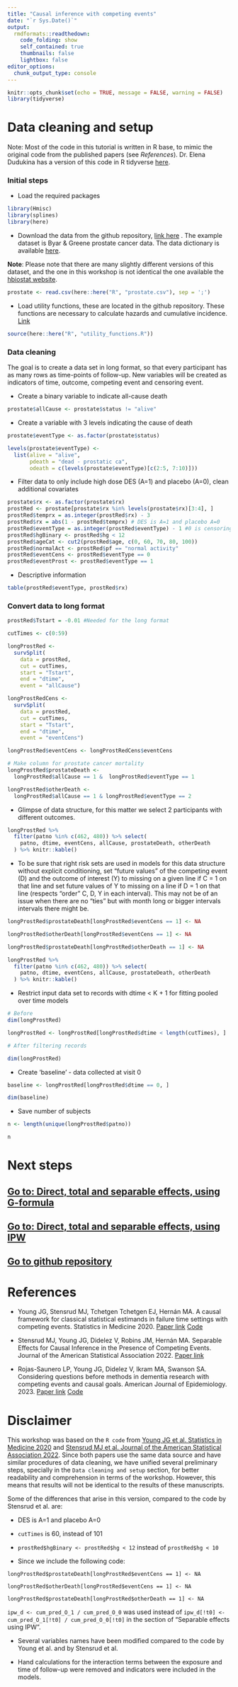 ```yaml
---
title: "Causal inference with competing events"
date: "`r Sys.Date()`"
output: 
  rmdformats::readthedown:
    code_folding: show
    self_contained: true
    thumbnails: false
    lightbox: false
editor_options: 
  chunk_output_type: console
---
```


```r
knitr::opts_chunk$set(echo = TRUE, message = FALSE, warning = FALSE)
library(tidyverse)
```

# Data cleaning and setup

Note: Most of the code in this tutorial is written in R base, to mimic the original code from the published papers (see *References*). Dr. Elena Dudukina has a version of this code in R tidyverse [here](https://www.elenadudukina.com/post/competing-events/2022-11-24-competing-events/).

### Initial steps

- Load the required packages

```r
library(Hmisc)
library(splines)
library(here)
```

- Download the data from the github repository,  [link here](https://github.com/palolili23/SER_competing_events_workshop/blob/main/R/prostate.csv)
. The example dataset is Byar & Greene prostate cancer data. The data dictionary is available [here](https://hbiostat.org/data/repo/Cprostate.html).

**Note**: Please note that there are many slightly different versions of this dataset, and the one in this workshop is not identical the one available the [hbiostat website](https://hbiostat.org/data/).

```r
prostate <- read.csv(here::here("R", "prostate.csv"), sep = ';')
```

- Load utility functions, these are located in the github repository. These functions are necessary to calculate hazards and cumulative incidence. [Link](https://github.com/palolili23/SER_competing_events_workshop/blob/main/R/utility_functions.R)

```r
source(here::here("R", "utility_functions.R"))
```

### Data cleaning

The goal is to create a data set in long format, so that every participant has as many rows as time-points of follow-up. New variables will be created as indicators of time, outcome, competing event and censoring event.


- Create a binary variable to indicate all-cause death

```r
prostate$allCause <- prostate$status != "alive"
```

- Create a variable with 3 levels indicating the cause of death 

```r
prostate$eventType <- as.factor(prostate$status)

levels(prostate$eventType) <-
  list(alive = "alive",
       pdeath = "dead - prostatic ca",
       odeath = c(levels(prostate$eventType)[c(2:5, 7:10)]))
```

- Filter data to only include high dose DES (A=1) and placebo (A=0), clean additional covariates

```r
prostate$rx <- as.factor(prostate$rx)
prostRed <- prostate[prostate$rx %in% levels(prostate$rx)[3:4], ]
prostRed$temprx = as.integer(prostRed$rx) - 3
prostRed$rx = abs(1 - prostRed$temprx) # DES is A=1 and placebo A=0
prostRed$eventType = as.integer(prostRed$eventType) - 1 #0 is censoring, 1 is pdeath, 2 is odeath
prostRed$hgBinary <- prostRed$hg < 12
prostRed$ageCat <- cut2(prostRed$age, c(0, 60, 70, 80, 100))
prostRed$normalAct <- prostRed$pf == "normal activity"
prostRed$eventCens <- prostRed$eventType == 0
prostRed$eventProst <- prostRed$eventType == 1
```

- Descriptive information

```r
table(prostRed$eventType, prostRed$rx)
```

### Convert data to long format

```r
prostRed$Tstart = -0.01 #Needed for the long format

cutTimes <- c(0:59)

longProstRed <-
  survSplit(
    data = prostRed,
    cut = cutTimes,
    start = "Tstart",
    end = "dtime",
    event = "allCause")

longProstRedCens <-
  survSplit(
    data = prostRed,
    cut = cutTimes,
    start = "Tstart",
    end = "dtime",
    event = "eventCens")

longProstRed$eventCens <- longProstRedCens$eventCens

# Make column for prostate cancer mortality
longProstRed$prostateDeath <-
  longProstRed$allCause == 1 &  longProstRed$eventType == 1

longProstRed$otherDeath <-
  longProstRed$allCause == 1 & longProstRed$eventType == 2

```

- Glimpse of data structure, for this matter we select 2 participants with different outcomes.

```r
longProstRed %>% 
  filter(patno %in% c(462, 480)) %>% select(
    patno, dtime, eventCens, allCause, prostateDeath, otherDeath
  ) %>% knitr::kable()
```

- To be sure that right risk sets are used in models for this data structure without explicit conditioning, set "future values" of the competing event (D) and the outcome of interest (Y) to missing on a given line if C = 1 on that line and set future values of Y to missing on a line if D = 1 on that line (respects "order" C, D, Y in each interval). This may not be of an issue when there are no "ties" but with month long or bigger intervals intervals there might be.

```r
longProstRed$prostateDeath[longProstRed$eventCens == 1] <- NA

longProstRed$otherDeath[longProstRed$eventCens == 1] <- NA

longProstRed$prostateDeath[longProstRed$otherDeath == 1] <- NA
```


```r
longProstRed %>% 
  filter(patno %in% c(462, 480)) %>% select(
    patno, dtime, eventCens, allCause, prostateDeath, otherDeath
  ) %>% knitr::kable()
```

- Restrict input data set to records with dtime < K + 1 for fitting pooled over time models

```r

# Before
dim(longProstRed)

longProstRed <- longProstRed[longProstRed$dtime < length(cutTimes), ]

# After filtering records 

dim(longProstRed)

```

- Create 'baseline' - data collected at visit 0

```r
baseline <- longProstRed[longProstRed$dtime == 0, ]

dim(baseline)
```

- Save number of subjects

```r
n <- length(unique(longProstRed$patno))

n
```

# Next steps

## [Go to: Direct, total and separable effects, using G-formula](https://palolili23.github.io/SER_competing_events_workshop/R/gform.html)

## [Go to: Direct, total and separable effects, using IPW](https://palolili23.github.io/SER_competing_events_workshop/R/ipw.html)

## [Go to github repository](https://github.com/palolili23//SER_competing_events_workshop/)

# References

- Young JG, Stensrud MJ, Tchetgen Tchetgen EJ, Hernán MA. A causal framework for classical statistical estimands in failure time settings with competing events. Statistics in Medicine 2020. [Paper link](https://onlinelibrary.wiley.com/doi/abs/10.1002/sim.8471) [Code](https://github.com/CausalInference/CompetingEvents_Young_SIM_2020)

- Stensrud MJ, Young JG, Didelez V, Robins JM, Hernán MA. Separable Effects for Causal Inference in the Presence of Competing Events. Journal of the American Statistical Association 2022. [Paper link](https://www.tandfonline.com/doi/full/10.1080/01621459.2020.1765783)

- Rojas-Saunero LP, Young JG, Didelez V, Ikram MA, Swanson SA. Considering questions before methods in dementia research with competing events and causal goals. American Journal of Epidemiology. 2023. [Paper link](https://academic.oup.com/aje/advance-article/doi/10.1093/aje/kwad090/7120022) [Code](https://github.com/palolili23/competing_risks_dementia)

# Disclaimer

This workshop was based on the `R code` from [Young JG et al. Statistics in Medicine 2020](https://onlinelibrary.wiley.com/doi/abs/10.1002/sim.8471) and [Stensrud MJ et al. Journal of the American Statistical Association 2022](https://www.tandfonline.com/doi/full/10.1080/01621459.2020.1765783). Since both papers use the same data source and have similar procedures of data cleaning, we have unified several preliminary steps, specially in the `Data cleaning and setup` section, for better readability and comprehension in terms of the workshop. However, this means that results will not be identical to the results of these manuscripts.

Some of the differences that arise in this version, compared to the code by Stensrud et al. are:

- DES is A=1 and placebo A=0

- `cutTimes` is 60, instead of 101

- `prostRed$hgBinary <- prostRed$hg < 12` instead of `prostRed$hg < 10` 

- Since we include the following code:

```
longProstRed$prostateDeath[longProstRed$eventCens == 1] <- NA

longProstRed$otherDeath[longProstRed$eventCens == 1] <- NA

longProstRed$prostateDeath[longProstRed$otherDeath == 1] <- NA

```

`ipw_d <- cum_pred_O_1 / cum_pred_O_0` was used instead of `ipw_d[!t0] <- cum_pred_O_1[!t0] / cum_pred_O_0[!t0]` in the section of "Separable effects using IPW".

- Several variables names have been modified compared to the code by Young et al. and by Stensrud et al.

- Hand calculations for the interaction terms between the exposure and time of follow-up were removed and indicators were included in the models. 

